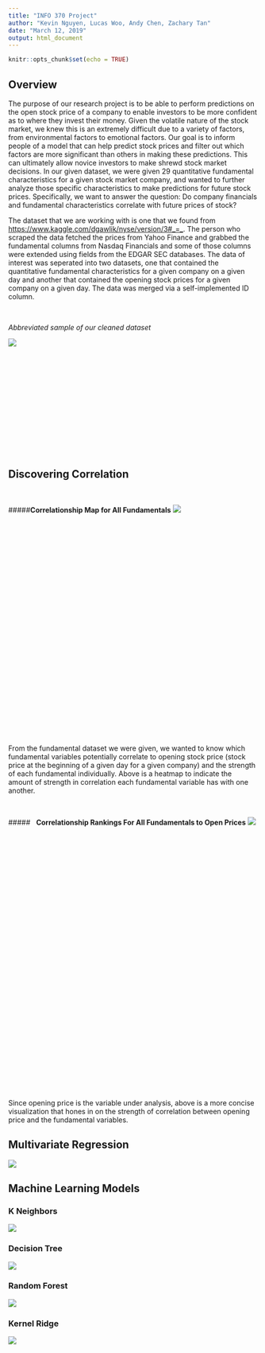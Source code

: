 ```yaml
---
title: "INFO 370 Project"
author: "Kevin Nguyen, Lucas Woo, Andy Chen, Zachary Tan"
date: "March 12, 2019"
output: html_document
---
```


```r
knitr::opts_chunk$set(echo = TRUE)
```

## **Overview**
The purpose of our research project is to be able to perform predictions on the open stock price of a company to enable investors to be more confident as to where they invest their money. Given the volatile nature of the stock market, we knew this is an extremely difficult due to a variety of factors, from environmental factors to emotional factors. Our goal is to inform people of a model that can help predict stock prices and filter out which factors are more significant than others in making these predictions. This can ultimately allow novice investors to make shrewd stock market decisions. In our given dataset, we were given 29 quantitative fundamental characteristics for a given stock market company, and wanted to further analyze those specific characteristics to make predictions for future stock prices. Specifically, we want to answer the question: Do company financials and fundamental characteristics correlate with future prices of stock?

The dataset that we are working with is one that we found from <https://www.kaggle.com/dgawlik/nyse/version/3#_=_>. The person who scraped the data fetched the prices from Yahoo Finance and grabbed the fundamental columns from Nasdaq Financials and some of those columns were extended using fields from the EDGAR SEC databases. The data of interest was seperated into two datasets, one that contained the quantitative fundamental characteristics for a given company on a given day and another that contained the opening stock prices for a given company on a given day. The data was merged via a self-implemented ID column. 

<br>

*Abbreviated sample of our cleaned dataset*

<div style="width:500px; height:200px">
![](img/sampledata.png)
</div>

<br>

## **Discovering Correlation**

<br>

<div style="width:500px; height:300px">
#####**Correlationship Map for All Fundamentals**
![](img/heatmap.png)
</div>


<br>
<br>
<br>
<br>
<br>
<br>
<br>
<br>
<br>


From the fundamental dataset we were given, we wanted to know which fundamental variables potentially correlate to opening stock price (stock price at the beginning of a given day for a given company) and the strength of each fundamental individually. Above is a heatmap to indicate the amount of strength in correlation each fundamental variable has with one another.


<br>

<div style="width:500px; height:300px">
#####&nbsp;&nbsp;&nbsp;**Correlationship Rankings For All Fundamentals to Open Prices**
![](img/rankings.png)

</div>

<br>
<br>
<br>
<br>
<br>
<br>
<br>
<br>
<br>
<br>
<br>
<br>
<br>
<br>

Since opening price is the variable under analysis, above is a more concise visualization that hones in on the strength of correlation between opening price and the fundamental variables.

## **Multivariate Regression**
![](img/linear.png)


## **Machine Learning Models**

### K Neighbors
![](img/kneighbors.png)

### Decision Tree
![](img/decisiontree.png)

### Random Forest
![](img/randomforest.png)

### Kernel Ridge
![](img/kernelridge.png)

